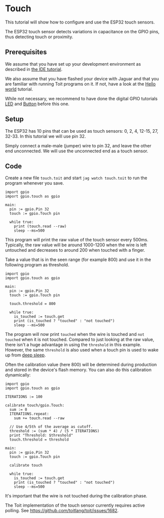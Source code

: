 # Touch
This tutorial will show how to configure and use the ESP32 touch sensors.

The ESP32 touch sensor detects variations in capacitance on the GPIO pins,
thus detecting touch or proximity.

## Prerequisites
We assume that you have set up your development environment as described
in [the IDE tutorial](../../setup/ide).

We also assume that you have flashed your device with Jaguar and that
you are familiar with running Toit programs on it.
If not, have a look at the [Hello world](../../setup/firstprogram) tutorial.

While not necessary, we recommend to have done the digital GPIO tutorials
[LED](../led) and [Button](../button) before this one.

## Setup
The ESP32 has 10 pins that can be used as touch sensors: 0, 2, 4, 12-15, 27,
32-33. In this tutorial we will use pin 32.

Simply connect a male-male (jumper) wire to pin 32, and leave the other end
unconnected. We will use the unconnected end as a touch sensor.

## Code
Create a new file `touch.toit` and start `jag watch touch.toit` to
run the program whenever you save.

```toit
import gpio
import gpio.touch as gpio

main:
  pin := gpio.Pin 32
  touch := gpio.Touch pin

  while true:
    print (touch.read --raw)
    sleep --ms=500
```

This program will print the raw value of the touch sensor every 500ms.
Typically, the raw value will be around 1000-1200 when the wire is
left untouched and decreases to around 200 when touched with a finger.

Take a value that is in the seen range (for example 800) and use
it in the following program as threshold.

```toit
import gpio
import gpio.touch as gpio

main:
  pin := gpio.Pin 32
  touch := gpio.Touch pin

  touch.threshold = 800

  while true:
    is_touched := touch.get
    print (is_touched ? "touched" : "not touched")
    sleep --ms=500
```
The program will now print `touched` when the wire is touched and
`not touched` when it is not touched. Compared to just looking at the
raw value, there isn't a huge advantage in using the `threshold`
in this example. However, the same `threshold` is also used when
a touch pin is used to wake up from [deep sleep](../deepsleep).

Often the calibration value (here 800) will be determined during
production and stored in the device's flash memory. You can also
do this calibration dynamically:

```
import gpio
import gpio.touch as gpio

ITERATIONS := 100

calibrate touch/gpio.Touch:
  sum := 0
  ITERATIONS.repeat:
    sum += touch.read --raw

  // Use 4/5th of the average as cutoff.
  threshold := (sum * 4) / (5 * ITERATIONS)
  print "Threshold: $threshold"
  touch.threshold = threshold

main:
  pin := gpio.Pin 32
  touch := gpio.Touch pin

  calibrate touch

  while true:
    is_touched := touch.get
    print (is_touched ? "touched" : "not touched")
    sleep --ms=500
```
It's important that the wire is not touched during the calibration
phase.

<Note>

The Toit implementation of the touch sensor currently requires active polling.
See https://github.com/toitlang/toit/issues/1682.

</Note>
